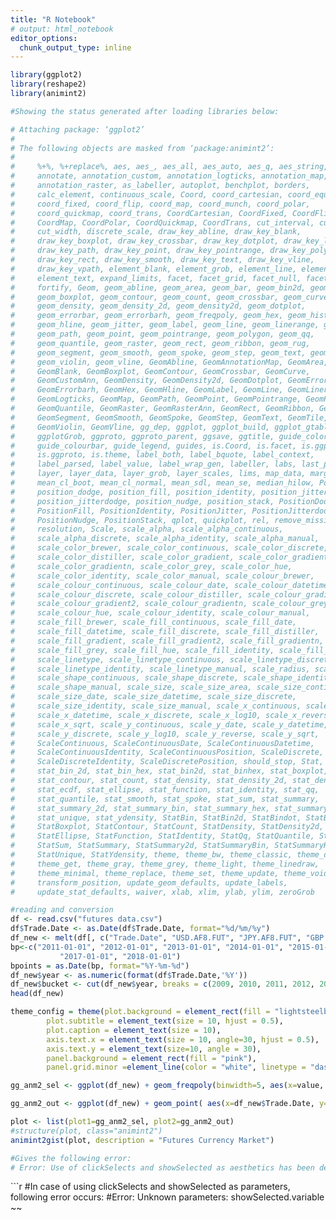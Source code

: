 ```yaml
---
title: "R Notebook"
# output: html_notebook
editor_options: 
  chunk_output_type: inline
---
```

```r
library(ggplot2)
library(reshape2)
library(animint2)
```

```r
#Showing the status generated after loading libraries below:
```


```r
# Attaching package: ‘ggplot2’
# 
# The following objects are masked from ‘package:animint2’:
# 
#     %+%, %+replace%, aes, aes_, aes_all, aes_auto, aes_q, aes_string,
#     annotate, annotation_custom, annotation_logticks, annotation_map,
#     annotation_raster, as_labeller, autoplot, benchplot, borders,
#     calc_element, continuous_scale, Coord, coord_cartesian, coord_equal,
#     coord_fixed, coord_flip, coord_map, coord_munch, coord_polar,
#     coord_quickmap, coord_trans, CoordCartesian, CoordFixed, CoordFlip,
#     CoordMap, CoordPolar, CoordQuickmap, CoordTrans, cut_interval, cut_number,
#     cut_width, discrete_scale, draw_key_abline, draw_key_blank,
#     draw_key_boxplot, draw_key_crossbar, draw_key_dotplot, draw_key_label,
#     draw_key_path, draw_key_point, draw_key_pointrange, draw_key_polygon,
#     draw_key_rect, draw_key_smooth, draw_key_text, draw_key_vline,
#     draw_key_vpath, element_blank, element_grob, element_line, element_rect,
#     element_text, expand_limits, facet, facet_grid, facet_null, facet_wrap,
#     fortify, Geom, geom_abline, geom_area, geom_bar, geom_bin2d, geom_blank,
#     geom_boxplot, geom_contour, geom_count, geom_crossbar, geom_curve,
#     geom_density, geom_density_2d, geom_density2d, geom_dotplot,
#     geom_errorbar, geom_errorbarh, geom_freqpoly, geom_hex, geom_histogram,
#     geom_hline, geom_jitter, geom_label, geom_line, geom_linerange, geom_map,
#     geom_path, geom_point, geom_pointrange, geom_polygon, geom_qq,
#     geom_quantile, geom_raster, geom_rect, geom_ribbon, geom_rug,
#     geom_segment, geom_smooth, geom_spoke, geom_step, geom_text, geom_tile,
#     geom_violin, geom_vline, GeomAbline, GeomAnnotationMap, GeomArea, GeomBar,
#     GeomBlank, GeomBoxplot, GeomContour, GeomCrossbar, GeomCurve,
#     GeomCustomAnn, GeomDensity, GeomDensity2d, GeomDotplot, GeomErrorbar,
#     GeomErrorbarh, GeomHex, GeomHline, GeomLabel, GeomLine, GeomLinerange,
#     GeomLogticks, GeomMap, GeomPath, GeomPoint, GeomPointrange, GeomPolygon,
#     GeomQuantile, GeomRaster, GeomRasterAnn, GeomRect, GeomRibbon, GeomRug,
#     GeomSegment, GeomSmooth, GeomSpoke, GeomStep, GeomText, GeomTile,
#     GeomViolin, GeomVline, gg_dep, ggplot, ggplot_build, ggplot_gtable,
#     ggplotGrob, ggproto, ggproto_parent, ggsave, ggtitle, guide_colorbar,
#     guide_colourbar, guide_legend, guides, is.Coord, is.facet, is.ggplot,
#     is.ggproto, is.theme, label_both, label_bquote, label_context,
#     label_parsed, label_value, label_wrap_gen, labeller, labs, last_plot,
#     layer, layer_data, layer_grob, layer_scales, lims, map_data, margin,
#     mean_cl_boot, mean_cl_normal, mean_sdl, mean_se, median_hilow, Position,
#     position_dodge, position_fill, position_identity, position_jitter,
#     position_jitterdodge, position_nudge, position_stack, PositionDodge,
#     PositionFill, PositionIdentity, PositionJitter, PositionJitterdodge,
#     PositionNudge, PositionStack, qplot, quickplot, rel, remove_missing,
#     resolution, Scale, scale_alpha, scale_alpha_continuous,
#     scale_alpha_discrete, scale_alpha_identity, scale_alpha_manual,
#     scale_color_brewer, scale_color_continuous, scale_color_discrete,
#     scale_color_distiller, scale_color_gradient, scale_color_gradient2,
#     scale_color_gradientn, scale_color_grey, scale_color_hue,
#     scale_color_identity, scale_color_manual, scale_colour_brewer,
#     scale_colour_continuous, scale_colour_date, scale_colour_datetime,
#     scale_colour_discrete, scale_colour_distiller, scale_colour_gradient,
#     scale_colour_gradient2, scale_colour_gradientn, scale_colour_grey,
#     scale_colour_hue, scale_colour_identity, scale_colour_manual,
#     scale_fill_brewer, scale_fill_continuous, scale_fill_date,
#     scale_fill_datetime, scale_fill_discrete, scale_fill_distiller,
#     scale_fill_gradient, scale_fill_gradient2, scale_fill_gradientn,
#     scale_fill_grey, scale_fill_hue, scale_fill_identity, scale_fill_manual,
#     scale_linetype, scale_linetype_continuous, scale_linetype_discrete,
#     scale_linetype_identity, scale_linetype_manual, scale_radius, scale_shape,
#     scale_shape_continuous, scale_shape_discrete, scale_shape_identity,
#     scale_shape_manual, scale_size, scale_size_area, scale_size_continuous,
#     scale_size_date, scale_size_datetime, scale_size_discrete,
#     scale_size_identity, scale_size_manual, scale_x_continuous, scale_x_date,
#     scale_x_datetime, scale_x_discrete, scale_x_log10, scale_x_reverse,
#     scale_x_sqrt, scale_y_continuous, scale_y_date, scale_y_datetime,
#     scale_y_discrete, scale_y_log10, scale_y_reverse, scale_y_sqrt,
#     ScaleContinuous, ScaleContinuousDate, ScaleContinuousDatetime,
#     ScaleContinuousIdentity, ScaleContinuousPosition, ScaleDiscrete,
#     ScaleDiscreteIdentity, ScaleDiscretePosition, should_stop, Stat, stat_bin,
#     stat_bin_2d, stat_bin_hex, stat_bin2d, stat_binhex, stat_boxplot,
#     stat_contour, stat_count, stat_density, stat_density_2d, stat_density2d,
#     stat_ecdf, stat_ellipse, stat_function, stat_identity, stat_qq,
#     stat_quantile, stat_smooth, stat_spoke, stat_sum, stat_summary,
#     stat_summary_2d, stat_summary_bin, stat_summary_hex, stat_summary2d,
#     stat_unique, stat_ydensity, StatBin, StatBin2d, StatBindot, StatBinhex,
#     StatBoxplot, StatContour, StatCount, StatDensity, StatDensity2d, StatEcdf,
#     StatEllipse, StatFunction, StatIdentity, StatQq, StatQuantile, StatSmooth,
#     StatSum, StatSummary, StatSummary2d, StatSummaryBin, StatSummaryHex,
#     StatUnique, StatYdensity, theme, theme_bw, theme_classic, theme_dark,
#     theme_get, theme_gray, theme_grey, theme_light, theme_linedraw,
#     theme_minimal, theme_replace, theme_set, theme_update, theme_void,
#     transform_position, update_geom_defaults, update_labels,
#     update_stat_defaults, waiver, xlab, xlim, ylab, ylim, zeroGrob
```


```r
#reading and conversion
df <- read.csv("futures data.csv")
df$Trade.Date <- as.Date(df$Trade.Date, format="%d/%m/%y")
df_new <- melt(df[, c("Trade.Date", "USD.AF8.FUT", "JPY.AF8.FUT", "GBP.AF8.FUT", "EUR.AF8.FUT")], id="Trade.Date")
bp<-c("2011-01-01", "2012-01-01", "2013-01-01", "2014-01-01", "2015-01-01", "2016-01-01", 
           "2017-01-01", "2018-01-01")
bpoints = as.Date(bp, format="%Y-%m-%d")
df_new$year <- as.numeric(format(df$Trade.Date,'%Y'))
df_new$bucket <- cut(df_new$year, breaks = c(2009, 2010, 2011, 2012, 2013, 2014, 2015, 2016, 2017, 2018))
head(df_new)
```

```r
theme_config = theme(plot.background = element_rect(fill = "lightsteelblue2", colour = "red"), plot.title = element_text(size = 20, face="bold", hjust = 0.5), 
        plot.subtitle = element_text(size = 10, hjust = 0.5), 
        plot.caption = element_text(size = 10), 
        axis.text.x = element_text(size = 10, angle=30, hjust = 0.5), 
        axis.text.y = element_text(size=10, angle = 30), 
        panel.background = element_rect(fill = "pink"),
        panel.grid.minor =element_line(color = "white", linetype = "dashed")) 

gg_anm2_sel <- ggplot(df_new) + geom_freqpoly(binwidth=5, aes(x=value, color=variable)) + labs(title="Futures FX Data: Frequency Polygon", subtitle="2010-2018", x="Price", y="Count", caption="Source: MSEI") + theme_config  + scale_x_continuous(breaks=seq(0, 150, 5))

gg_anm2_out <- ggplot(df_new) + geom_point( aes(x=df_new$Trade.Date, y=value, color=variable, showSelected.variable=df_new$bucket, fill= bucket)) + labs(title="Futures FX Data: Data Points", subtitle="As per year selected", x="Dates", y="Future Exchange Rate(INR)", caption="Source: MSEI") + theme_config 

plot <- list(plot1=gg_anm2_sel, plot2=gg_anm2_out)
#structure(plot, class="animint2")
animint2gist(plot, description = "Futures Currency Market")
```
```r
#Gives the following error:
# Error: Use of clickSelects and showSelected as aesthetics has been deprecated. Please use as parameters. Problem: Plot: plot1
```

```r
#In case of using clickSelects and showSelected as parameters, following error occurs:
#Error: Unknown parameters: showSelected.variable
~~

